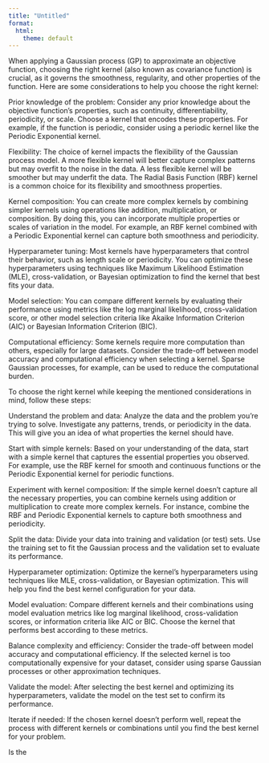 ```yaml
---
title: "Untitled"
format:
  html:
    theme: default
---
```


When applying a Gaussian process (GP) to approximate an objective function, choosing the right kernel (also known as covariance function) is crucial, as it governs the smoothness, regularity, and other properties of the function. Here are some considerations to help you choose the right kernel:

Prior knowledge of the problem: Consider any prior knowledge about the objective function's properties, such as continuity, differentiability, periodicity, or scale. Choose a kernel that encodes these properties. For example, if the function is periodic, consider using a periodic kernel like the Periodic Exponential kernel.

Flexibility: The choice of kernel impacts the flexibility of the Gaussian process model. A more flexible kernel will better capture complex patterns but may overfit to the noise in the data. A less flexible kernel will be smoother but may underfit the data. The Radial Basis Function (RBF) kernel is a common choice for its flexibility and smoothness properties.

Kernel composition: You can create more complex kernels by combining simpler kernels using operations like addition, multiplication, or composition. By doing this, you can incorporate multiple properties or scales of variation in the model. For example, an RBF kernel combined with a Periodic Exponential kernel can capture both smoothness and periodicity.

Hyperparameter tuning: Most kernels have hyperparameters that control their behavior, such as length scale or periodicity. You can optimize these hyperparameters using techniques like Maximum Likelihood Estimation (MLE), cross-validation, or Bayesian optimization to find the kernel that best fits your data.

Model selection: You can compare different kernels by evaluating their performance using metrics like the log marginal likelihood, cross-validation score, or other model selection criteria like Akaike Information Criterion (AIC) or Bayesian Information Criterion (BIC).

Computational efficiency: Some kernels require more computation than others, especially for large datasets. Consider the trade-off between model accuracy and computational efficiency when selecting a kernel. Sparse Gaussian processes, for example, can be used to reduce the computational burden.

To choose the right kernel while keeping the mentioned considerations in mind, follow these steps:

Understand the problem and data: Analyze the data and the problem you're trying to solve. Investigate any patterns, trends, or periodicity in the data. This will give you an idea of what properties the kernel should have.

Start with simple kernels: Based on your understanding of the data, start with a simple kernel that captures the essential properties you observed. For example, use the RBF kernel for smooth and continuous functions or the Periodic Exponential kernel for periodic functions.

Experiment with kernel composition: If the simple kernel doesn't capture all the necessary properties, you can combine kernels using addition or multiplication to create more complex kernels. For instance, combine the RBF and Periodic Exponential kernels to capture both smoothness and periodicity.

Split the data: Divide your data into training and validation (or test) sets. Use the training set to fit the Gaussian process and the validation set to evaluate its performance.

Hyperparameter optimization: Optimize the kernel's hyperparameters using techniques like MLE, cross-validation, or Bayesian optimization. This will help you find the best kernel configuration for your data.

Model evaluation: Compare different kernels and their combinations using model evaluation metrics like log marginal likelihood, cross-validation scores, or information criteria like AIC or BIC. Choose the kernel that performs best according to these metrics.

Balance complexity and efficiency: Consider the trade-off between model accuracy and computational efficiency. If the selected kernel is too computationally expensive for your dataset, consider using sparse Gaussian processes or other approximation techniques.

Validate the model: After selecting the best kernel and optimizing its hyperparameters, validate the model on the test set to confirm its performance.

Iterate if needed: If the chosen kernel doesn't perform well, repeat the process with different kernels or combinations until you find the best kernel for your problem.


Is the 